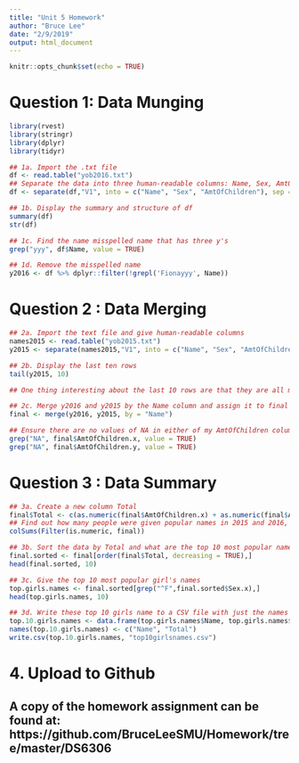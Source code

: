 ```yaml
---
title: "Unit 5 Homework"
author: "Bruce Lee"
date: "2/9/2019"
output: html_document
---
```


```r
knitr::opts_chunk$set(echo = TRUE)
```
# Question 1: Data Munging

```r
library(rvest)
library(stringr)
library(dplyr)
library(tidyr)

## 1a. Import the .txt file
df <- read.table("yob2016.txt")
## Separate the data into three human-readable columns: Name, Sex, AmtOfChildren
df <- separate(df,"V1", into = c("Name", "Sex", "AmtOfChildren"), sep = ";")  

## 1b. Display the summary and structure of df
summary(df)
str(df)

## 1c. Find the name misspelled name that has three y's
grep("yyy", df$Name, value = TRUE)

## 1d. Remove the misspelled name
y2016 <- df %>% dplyr::filter(!grepl('Fionayyy', Name))

```

# Question 2 : Data Merging

```r
## 2a. Import the text file and give human-readable columns
names2015 <- read.table("yob2015.txt")
y2015 <- separate(names2015,"V1", into = c("Name", "Sex", "AmtOfChildren"), sep = ",")

## 2b. Display the last ten rows
tail(y2015, 10)

## One thing interesting about the last 10 rows are that they are all male names

## 2c. Merge y2016 and y2015 by the Name column and assign it to final
final <- merge(y2016, y2015, by = "Name")

## Ensure there are no values of NA in either of my AmtOfChildren columns
grep("NA", final$AmtOfChildren.x, value = TRUE)
grep("NA", final$AmtOfChildren.y, value = TRUE)

```

# Question 3 : Data Summary

```r
## 3a. Create a new column Total
final$Total <- c(as.numeric(final$AmtOfChildren.x) + as.numeric(final$AmtOfChildren.y))
## Find out how many people were given popular names in 2015 and 2016, so get the sum of the Totals column
colSums(Filter(is.numeric, final))

## 3b. Sort the data by Total and what are the top 10 most popular names
final.sorted <- final[order(final$Total, decreasing = TRUE),] 
head(final.sorted, 10)

## 3c. Give the top 10 most popular girl's names
top.girls.names <- final.sorted[grep("^F",final.sorted$Sex.x),]
head(top.girls.names, 10)

## 3d. Write these top 10 girls name to a CSV file with just the names and total
top.10.girls.names <- data.frame(top.girls.names$Name, top.girls.names$Total)
names(top.10.girls.names) <- c("Name", "Total")
write.csv(top.10.girls.names, "top10girlsnames.csv")

```

# 4. Upload to Github
## A copy of the homework assignment can be found at: https://github.com/BruceLeeSMU/Homework/tree/master/DS6306

  